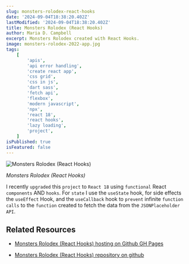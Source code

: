```yaml
---
slug: monsters-rolodex-react-hooks
date: '2024-09-04T18:38:20.402Z'
lastModified: '2024-09-04T18:38:20.402Z'
title: Monsters Rolodex (React Hooks)
author: Maria D. Campbell
excerpt: Monsters Rolodex created with React Hooks.
image: monsters-rolodex-2022-app.jpg
tags:
    [
        'apis',
        'api error handling',
        'create react app',
        'css grid',
        'css in js',
        'dart sass',
        'fetch api',
        'flexbox',
        'modern javascript',
        'npx',
        'react 18',
        'react hooks',
        'lazy loading',
        'project',
    ]
isPublished: true
isFeatured: false
---
```


![Monsters Rolodex (React Hooks)](monsters-rolodex-2022-app.jpg)

_Monsters Rolodex (React Hooks)_

I recently `upgraded` this `project` to `React 18` using `functional` React
`components` AND `hooks`. For `state` I use the `useState` hook, for side
effects the `useEffect` Hook, and the `useCallback` hook to `prevent` infinite
`function calls` to the `function` created to fetch the data from the
`JSONPlaceholder API`.

## Related Resources

-   [Monsters Rolodex (React Hooks) hosting on Github GH Pages](https://github.com/interglobalmedia/monsters-rolodex-2022)

-   [Monsters Rolodex (React Hooks) repository on github](https://interglobalmedia.github.io/monsters-rolodex-2022-functional-components-hooks/)
